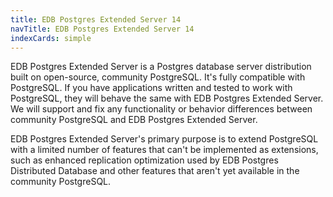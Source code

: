 ```yaml
---
title: EDB Postgres Extended Server 14
navTitle: EDB Postgres Extended Server 14
indexCards: simple
---
```


EDB Postgres Extended Server is a Postgres database server distribution built on open-source, community PostgreSQL. It's fully compatible with PostgreSQL. If you have applications written and tested to work with PostgreSQL, they will behave the same with EDB Postgres Extended Server. We will support and fix any functionality or behavior differences between community PostgreSQL and EDB Postgres Extended Server.

EDB Postgres Extended Server's primary purpose is to extend PostgreSQL with a limited number of features that can't be implemented as extensions, such as enhanced replication optimization used by EDB Postgres Distributed Database and other features that aren't yet available in the community PostgreSQL.

<!-- same query>